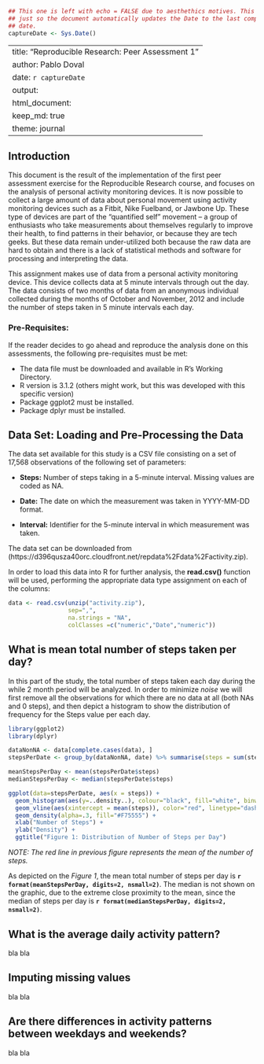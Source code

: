 ```r
## This one is left with echo = FALSE due to aesthethics motives. This is 
## just so the document automatically updates the Date to the last compile
## date.
captureDate <- Sys.Date()
```
---
title: "Reproducible Research: Peer Assessment 1"
author: Pablo Doval
date: `r captureDate`
output: 
  html_document:
    keep_md: true
    theme: journal
---

## Introduction

This document is the result of the implementation of the first peer assessment exercise for the Reproducible Research course, and focuses on the analysis of personal activity monitoring devices. It is now possible to collect a large amount of data about personal movement using activity monitoring devices such as a Fitbit, Nike Fuelband, or Jawbone Up. These type of devices are part of the "quantified self" movement -- a group of enthusiasts who take measurements about themselves regularly to improve their health, to find patterns in their behavior, or because they are tech geeks. But these data remain under-utilized both because the raw data are hard to obtain and there is a lack of statistical methods and software for processing and interpreting the data.

This assignment makes use of data from a personal activity monitoring device. This device collects data at 5 minute intervals through out the day. The data consists of two months of data from an anonymous individual collected during the months of October and November, 2012 and include the number of steps taken in 5 minute intervals each day.

### Pre-Requisites:

If the reader decides to go ahead and reproduce the analysis done on this assessments, the following pre-requisites must be met:

* The data file must be downloaded and available in R's Working Directory.
* R version is 3.1.2 (others might work, but this was developed with this specific version)
* Package ggplot2 must be installed.
* Package dplyr must be installed.


## Data Set: Loading and Pre-Processing the Data

The data set available for this study is a CSV file consisting on a set of 17,568 observations of the following set of parameters:

* **Steps:**   Number of steps taking in a 5-minute interval. Missing values are coded as NA.
   
* **Date:**   The date on which the measurement was taken in YYYY-MM-DD format.
   
* **Interval:**   Identifier for the 5-minute interval in which measurement was taken.
  

The data set can be downloaded from (https://d396qusza40orc.cloudfront.net/repdata%2Fdata%2Factivity.zip).

In order to load this data into R for further analysis, the **read.csv()** function will be used, performing the appropriate data type assignment on each of the columns:

```r
data <- read.csv(unzip("activity.zip"),
                 sep=",",
                 na.strings = "NA",
                 colClasses =c("numeric","Date","numeric"))

```


## What is mean total number of steps taken per day?

In this part of the study, the total number of steps taken each day during the while 2 month period will be analyzed. In order to minimize *noise* we will first remove all the observations for which there are no data at all (both NAs and 0 steps), and then depict a histogram to show the distribution of frequency for the Steps value per each day.

```r
library(ggplot2)
library(dplyr)

dataNonNA <- data[complete.cases(data), ]
stepsPerDate <- group_by(dataNonNA, date) %>% summarise(steps = sum(steps))

meanStepsPerDay <- mean(stepsPerDate$steps)
medianStepsPerDay <- median(stepsPerDate$steps)

ggplot(data=stepsPerDate, aes(x = steps)) + 
  geom_histogram(aes(y=..density..), colour="black", fill="white", binwidth=1150) + 
  geom_vline(aes(xintercept = mean(steps)), color="red", linetype="dashed", size = 0.5) +
  geom_density(alpha=.3, fill="#F75555") + 
  xlab("Number of Steps") + 
  ylab("Density") +
  ggtitle("Figure 1: Distribution of Number of Steps per Day")
```

*NOTE: The red line in previous figure represents the mean of the number of steps.*

As depicted on the *Figure 1*, the mean total number of steps per day is **`r format(meanStepsPerDay, digits=2, nsmall=2)`**. The median is not shown on the graphic, due to the extreme close proximity to the mean, since the median of steps per day is **`r format(medianStepsPerDay, digits=2, nsmall=2)`**.

## What is the average daily activity pattern?

bla bla

## Imputing missing values

bla bla

## Are there differences in activity patterns between weekdays and weekends?

bla bla